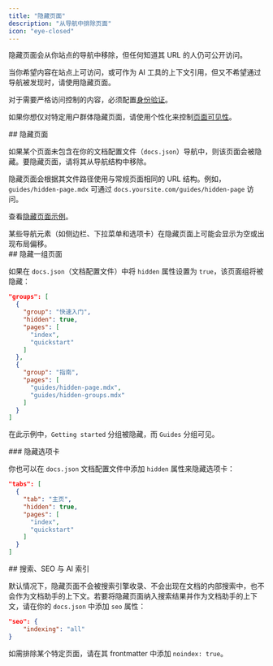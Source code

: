 ```yaml
---
title: "隐藏页面"
description: "从导航中排除页面"
icon: "eye-closed"
---
```


隐藏页面会从你站点的导航中移除，但任何知道其 URL 的人仍可公开访问。

当你希望内容在站点上可访问，或可作为 AI 工具的上下文引用，但又不希望通过导航被发现时，请使用隐藏页面。

对于需要严格访问控制的内容，必须配置[身份验证](/zh/authentication-personalization/authentication-setup)。

如果你想仅对特定用户群体隐藏页面，请使用个性化来控制[页面可见性](/zh/authentication-personalization/overview#page-visibility)。

<div id="hiding-a-page">
  ## 隐藏页面
</div>

如果某个页面未包含在你的文档配置文件（`docs.json`）导航中，则该页面会被隐藏。要隐藏页面，请将其从导航结构中移除。

隐藏页面会根据其文件路径使用与常规页面相同的 URL 结构。例如，`guides/hidden-page.mdx` 可通过 `docs.yoursite.com/guides/hidden-page` 访问。

查看[隐藏页面示例](/zh/guides/hidden-page-example)。

<Note>
  某些导航元素（如侧边栏、下拉菜单和选项卡）在隐藏页面上可能会显示为空或出现布局偏移。
</Note>

<div id="hiding-a-group-of-pages">
  ## 隐藏一组页面
</div>

如果在 `docs.json`（文档配置文件）中将 `hidden` 属性设置为 `true`，该页面组将被隐藏：

```json highlight={4}
"groups": [
  {
    "group": "快速入门",
    "hidden": true,
    "pages": [
      "index",
      "quickstart"
    ]
  },
  {
    "group": "指南",
    "pages": [
      "guides/hidden-page.mdx",
      "guides/hidden-groups.mdx"
    ]
  }
]
```

在此示例中，`Getting started` 分组被隐藏，而 `Guides` 分组可见。

<div id="hiding-a-tab">
  ### 隐藏选项卡
</div>

你也可以在 `docs.json` 文档配置文件中添加 `hidden` 属性来隐藏选项卡：

```json highlight={4}
"tabs": [
  {
    "tab": "主页",
    "hidden": true,
    "pages": [
      "index",
      "quickstart"
    ]
  }
]
```

<div id="search-seo-and-ai-indexing">
  ## 搜索、SEO 与 AI 索引
</div>

默认情况下，隐藏页面不会被搜索引擎收录、不会出现在文档的内部搜索中，也不会作为文档助手的上下文。若要将隐藏页面纳入搜索结果并作为文档助手的上下文，请在你的 `docs.json` 中添加 `seo` 属性：

```json
"seo": {
    "indexing": "all"
}
```

如需排除某个特定页面，请在其 frontmatter 中添加 `noindex: true`。
